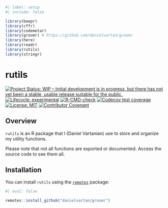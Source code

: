 ```r
#| label: setup
#| include: false

library(beepr)
library(cffr)
library(codemetar)
library(groomr) # https://github.com/danielvartan/groomr
library(here)
library(readr)
library(rutils)
library(stringr)
```

# rutils

<!-- badges: start -->
[![Project Status: WIP – Initial development is in progress, but there has not yet been a stable, usable release suitable for the public.](https://www.repostatus.org/badges/latest/wip.svg)](https://www.repostatus.org/#wip)
[![Lifecycle: experimental](https://img.shields.io/badge/lifecycle-experimental-orange.svg)](https://lifecycle.r-lib.org/articles/stages.html#experimental)
[![R-CMD-check](https://github.com/danielvartan/rutils/workflows/R-CMD-check/badge.svg)](https://github.com/danielvartan/rutils/actions)
[![Codecov test coverage](https://codecov.io/gh/danielvartan/rutils/branch/main/graph/badge.svg)](https://app.codecov.io/gh/danielvartan/rutils?branch=main)
[![License: MIT](https://img.shields.io/badge/license-MIT-green)](https://choosealicense.com/licenses/mit/)
[![Contributor Covenant](https://img.shields.io/badge/Contributor%20Covenant-2.1-4baaaa.svg)](code_of_conduct.md)
<!-- badges: end -->

## Overview

`rutils` is an R package that I (Daniel Vartanian) use to store and organize my utility functions.

Please note that not all functions are exported or documented. Access the source code to see them all.

## Installation

You can install `rutils` using the [`remotes`](https://github.com/r-lib/remotes) package:

``` r
#| eval: false

remotes::install_github("danielvartan/groomr")
```
